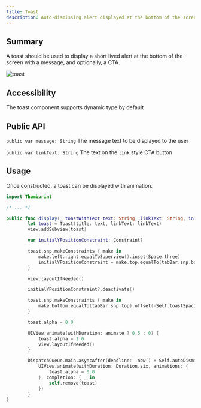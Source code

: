 ```yaml
---
title: Toast
description: Auto-dismissing alert displayed at the bottom of the screen
---
```


## Summary

A toast should be used to display a short lived alert at the bottom of the screen with a message, and optionally, a CTA.

![toast](toast.png)

## Accessibility

The toast component supports dynamic type by default

## Public API

`public var message: String` The message text to be displayed to the user

`public var linkText: String` The text on the `link` style CTA button

## Usage

Once constructed, a toast can be displayed with animation.

```swift
import Thumbprint

/* ... */

public func display(_ toastWithText text: String, linkText: String, in view: UIView, animate: Bool = true) {
        let toast = Toast(title: text, linkText: linkText)
        view.addSubview(toast)

        var initialYPositionConstraint: Constraint?

        toast.snp.makeConstraints { make in
            make.left.right.equalToSuperview().inset(Space.three)
            initialYPositionConstraint = make.top.equalTo(tabBar.snp.bottom).constraint
        }

        view.layoutIfNeeded()

        initialYPositionConstraint?.deactivate()

        toast.snp.makeConstraints { make in
            make.bottom.equalTo(tabBar.snp.top).offset(-Self.toastSpacing)
        }

        toast.alpha = 0.0

        UIView.animate(withDuration: animate ? 0.5 : 0) {
            toast.alpha = 1.0
            view.layoutIfNeeded()
        }

        DispatchQueue.main.asyncAfter(deadline: .now() + Self.autoDismissDelay) {
            UIView.animate(withDuration: Duration.six, animations: {
                toast.alpha = 0.0
            }, completion: { _ in
                self.remove(toast)
            })
        }
}
```
